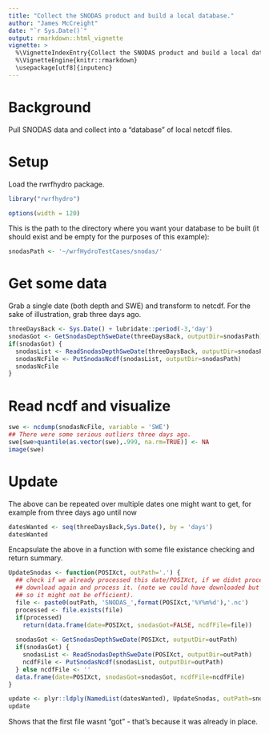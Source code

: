 ```yaml
---
title: "Collect the SNODAS product and build a local database."
author: "James McCreight"
date: "`r Sys.Date()`"
output: rmarkdown::html_vignette
vignette: >
  %\VignetteIndexEntry{Collect the SNODAS product and build a local database}
  %\VignetteEngine{knitr::rmarkdown}
  \usepackage[utf8]{inputenc}
---
```


# Background
Pull SNODAS data and collect into a "database" of local netcdf files. 

# Setup
Load the rwrfhydro package. 
```r
library("rwrfhydro")
```

```r
options(width = 120)
```

This is the path to the directory where you want your database to be built (it should exist and be empty for the purposes of this example):
```r
snodasPath <- '~/wrfHydroTestCases/snodas/' 
```


# Get some data
Grab a single date (both depth and SWE) and transform to netcdf. For the sake of illustration, grab three days ago.
```r
threeDaysBack <- Sys.Date() + lubridate::period(-3,'day')
snodasGot <- GetSnodasDepthSweDate(threeDaysBack, outputDir=snodasPath)
if(snodasGot) {
  snodasList <- ReadSnodasDepthSweDate(threeDaysBack, outputDir=snodasPath)
  snodasNcFile <- PutSnodasNcdf(snodasList, outputDir=snodasPath)
  snodasNcFile
}

```

# Read ncdf and visualize
```r
swe <- ncdump(snodasNcFile, variable = 'SWE')
## There were some serious outliers three days ago.
swe[swe>quantile(as.vector(swe),.999, na.rm=TRUE)] <- NA
image(swe)
```

# Update 
The above can be repeated over multiple dates one might want to get, for example from three days ago until now
```r
datesWanted <- seq(threeDaysBack,Sys.Date(), by = 'days')
datesWanted    
```

Encapsulate the above in a function with some file existance checking and return summary. 
```r
UpdateSnodas <- function(POSIXct, outPath='.') {
  ## check if we already processed this date/POSIXct, if we didnt process, we'll
  ## download again and process it. (note we could have downloaded but not processed 
  ## so it might not be efficient). 
  file <- paste0(outPath, 'SNODAS_',format(POSIXct,'%Y%m%d'),'.nc')
  processed <- file.exists(file)
  if(processed) 
    return(data.frame(date=POSIXct, snodasGot=FALSE, ncdfFile=file))
  
  snodasGot <- GetSnodasDepthSweDate(POSIXct, outputDir=outPath)
  if(snodasGot) {
    snodasList <- ReadSnodasDepthSweDate(POSIXct, outputDir=outPath)
    ncdfFile <- PutSnodasNcdf(snodasList, outputDir=outPath)
  } else ncdfFile <- ''
  data.frame(date=POSIXct, snodasGot=snodasGot, ncdfFile=ncdfFile)
}

update <- plyr::ldply(NamedList(datesWanted), UpdateSnodas, outPath=snodasPath)
update
```

Shows that the first file wasnt "got" - that's because it was already in place. 

